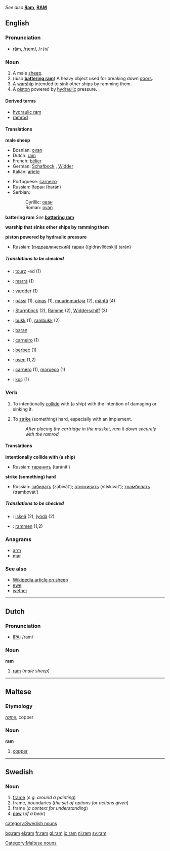 ''See also'' '''[[Ram]]''', '''[[RAM]]'''
==English==
===Pronunciation===
*răm, /ræm/, /<tt>r{m</tt>/

===Noun===
{{en-noun|ram|rams}}

# A male [[sheep]].
# (''also'' '''[[battering ram]]''') A heavy object used for breaking down [[door]]s.
# A [[warship]] intended to sink other ships by ramming them.
# A [[piston]] powered by [[hydraulic]] pressure.

====Derived terms====
*[[hydraulic ram]]
*[[ramrod]]

====Translations====
'''male sheep'''
{{top}}
*Bosnian: [[ovan#Bosnian|ovan]] {{m}}
*Dutch: [[ram#Dutch|ram]] {{m}}
*French: [[bélier]] {{m}}
*German: [[Schafbock]] {{m}}, [[Widder]] {{m}}
*Italian: [[ariete]] {{m}}<!--"montone" is a wether, which is not the same thing-->
{{mid}}
*Portuguese: [[carneiro]] {{m}}
*Russian: [[баран]] (barán) {{m}}
*Serbian:
*:Cyrillic: [[ован#Serbian|ован]] {{m}}
*:Roman: [[ovan#Serbian|ovan]] {{m}}
{{bottom}}

'''battering ram'''
''See'' '''[[battering ram]]'''

'''warship that sinks other ships by ramming them'''
{{top}}
{{mid}}
{{bottom}}

'''piston powered by hydraulic pressure'''
{{top}}
{{mid}}
*Russian: ([[гидравлический]]) [[таран]] ((gidravlíčeskij) tarán) {{m}}
{{bottom}}

=====Translations to be checked=====
<!--Remove this section once all of the translations below have been moved into the tables above.-->
{{checktrans}}
*{{ttbc|Breton}}: [[tourz]] {{m}} -ed {{p}} (1)
*{{ttbc|Catalan}}: [[marrà]] {{m}} (1)
*{{ttbc|Danish}}: [[vædder]] (1)
*{{ttbc|Finnish}}: [[pässi]] (1), [[oinas]] (1), [[muurinmurtaja]] (2), [[mäntä]] (4)
*{{ttbc|German}}: [[Sturmbock]] {{m}} (2), [[Ramme]] {{f}} (2), [[Widderschiff]] {{n}} (3)
*{{ttbc|Norwegian}}: [[bukk]] {{m}} (1), [[rambukk]] {{m}} (2)
*{{ttbc|Polish}}: [[baran]] {{m}}
*{{ttbc|Portuguese}}: [[carneiro]] {{m}} (1)
*{{ttbc|Romanian}}: [[berbec]] (1)
*{{ttbc|Slovene}}: [[oven#Slovene|oven]] {{m}} (1,2)
*{{ttbc|Spanish}}: [[carnero]] {{m}} (1), [[morueco]] {{m}} (1)
*{{ttbc|Turkish}}: [[koç]] (1)

===Verb===
{{en-verb|ram|rams|rammed|ramming}}

#{{transitive}} To intentionally [[collide]] with (a ship) with the intention of damaging or sinking it.
#{{transitive}} To [[strike]] (something) hard, especially with an implement.
#: ''After placing the cartridge in the musket, ram it down securely with the ramrod.''

====Translations====
'''intentionally collide with (a ship)'''
{{top}}
{{mid}}
*Russian: [[таранить]] (taránit’)
{{bottom}}

'''strike (something) hard'''
{{top}}
{{mid}}
*Russian: [[забивать]] (zabivát’); [[втискивать]] (vtískivat’); [[трамбовать]] (trambovát’)
{{bottom}}

=====Translations to be checked=====
<!--Remove this section once all of the translations below have been moved into the tables above.-->
{{checktrans}}
*{{ttbc|Finnish}}: [[iskeä]] (2), [[lyödä]] (2)
*{{ttbc|German}}: [[rammen]] (1,2)

===Anagrams===
*[[arm]]
*[[mar]]

===See also===
*[[w:sheep|Wikipedia article on sheep]]
*[[ewe]]
*[[wether]]

----

==Dutch==
===Pronunciation===
*[[w:IPA|IPA]]: /ram/

===Noun===
'''ram'''

#[[ram#English|ram]] (''male sheep'')

----

==Maltese==
===Etymology===
{{It.}} ''[[rame]]'', copper

===Noun===
'''ram'''

#[[copper]]

[[Category:Maltese nouns]]

----

==Swedish==
===Noun===
{{sv-noun-reg-ar}}

#[[frame]] (''e.g. around a painting'')
#frame, boundaries (''the set of options for actions given'')
#frame (''a context for understanding'')
#[[paw]] (''of a bear'')

[[category:Swedish nouns]]

[[bg:ram]]
[[el:ram]]
[[fr:ram]]
[[gl:ram]]
[[io:ram]]
[[nl:ram]]
[[sv:ram]]